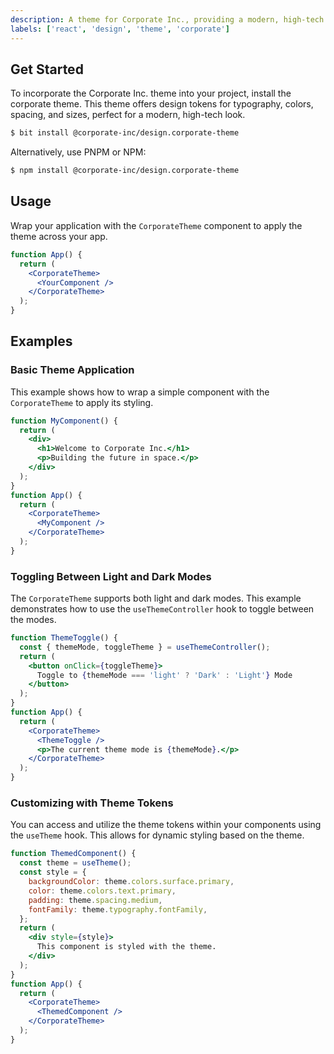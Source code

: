 ```yaml
---
description: A theme for Corporate Inc., providing a modern, high-tech aesthetic suitable for a space technology company with light and dark modes.
labels: ['react', 'design', 'theme', 'corporate']
---
```


## Get Started

To incorporate the Corporate Inc. theme into your project, install the corporate theme. This theme offers design tokens for typography, colors, spacing, and sizes, perfect for a modern, high-tech look.

```bash
$ bit install @corporate-inc/design.corporate-theme
```
Alternatively, use PNPM or NPM:
```bash
$ npm install @corporate-inc/design.corporate-theme
```
## Usage
Wrap your application with the `CorporateTheme` component to apply the theme across your app.
```jsx
function App() {
  return (
    <CorporateTheme>
      <YourComponent />
    </CorporateTheme>
  );
}
```
## Examples
### Basic Theme Application
This example shows how to wrap a simple component with the `CorporateTheme` to apply its styling.
```jsx
function MyComponent() {
  return (
    <div>
      <h1>Welcome to Corporate Inc.</h1>
      <p>Building the future in space.</p>
    </div>
  );
}
function App() {
  return (
    <CorporateTheme>
      <MyComponent />
    </CorporateTheme>
  );
}
```
### Toggling Between Light and Dark Modes
The `CorporateTheme` supports both light and dark modes. This example demonstrates how to use the `useThemeController` hook to toggle between the modes.
```jsx
function ThemeToggle() {
  const { themeMode, toggleTheme } = useThemeController();
  return (
    <button onClick={toggleTheme}>
      Toggle to {themeMode === 'light' ? 'Dark' : 'Light'} Mode
    </button>
  );
}
function App() {
  return (
    <CorporateTheme>
      <ThemeToggle />
      <p>The current theme mode is {themeMode}.</p>
    </CorporateTheme>
  );
}
```
### Customizing with Theme Tokens
You can access and utilize the theme tokens within your components using the `useTheme` hook. This allows for dynamic styling based on the theme.
```jsx
function ThemedComponent() {
  const theme = useTheme();
  const style = {
    backgroundColor: theme.colors.surface.primary,
    color: theme.colors.text.primary,
    padding: theme.spacing.medium,
    fontFamily: theme.typography.fontFamily,
  };
  return (
    <div style={style}>
      This component is styled with the theme.
    </div>
  );
}
function App() {
  return (
    <CorporateTheme>
      <ThemedComponent />
    </CorporateTheme>
  );
}